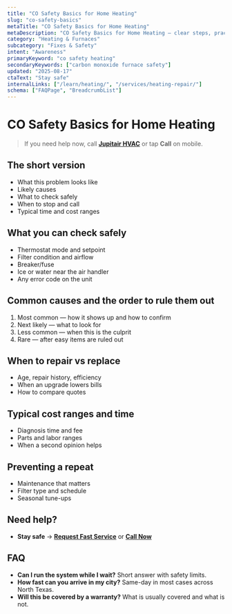 ```yaml
---
title: "CO Safety Basics for Home Heating"
slug: "co-safety-basics"
metaTitle: "CO Safety Basics for Home Heating"
metaDescription: "CO Safety Basics for Home Heating — clear steps, practical fixes, and when to call a pro in North Texas."
category: "Heating & Furnaces"
subcategory: "Fixes & Safety"
intent: "Awareness"
primaryKeyword: "co safety heating"
secondaryKeywords: ["carbon monoxide furnace safety"]
updated: "2025-08-17"
ctaText: "Stay safe"
internalLinks: ["/learn/heating/", "/services/heating-repair/"]
schema: ["FAQPage", "BreadcrumbList"]
---
```

# CO Safety Basics for Home Heating

> If you need help now, call **[Jupitair HVAC](/contact)** or tap **Call** on mobile.

## The short version
- What this problem looks like
- Likely causes
- What to check safely
- When to stop and call
- Typical time and cost ranges

## What you can check safely
- Thermostat mode and setpoint
- Filter condition and airflow
- Breaker/fuse
- Ice or water near the air handler
- Any error code on the unit

## Common causes and the order to rule them out
1. Most common — how it shows up and how to confirm
2. Next likely — what to look for
3. Less common — when this is the culprit
4. Rare — after easy items are ruled out

## When to repair vs replace
- Age, repair history, efficiency
- When an upgrade lowers bills
- How to compare quotes

## Typical cost ranges and time
- Diagnosis time and fee
- Parts and labor ranges
- When a second opinion helps

## Preventing a repeat
- Maintenance that matters
- Filter type and schedule
- Seasonal tune-ups

## Need help?
- **Stay safe** → **[Request Fast Service](/contact)** or **[Call Now](tel:+1-XXX-XXX-XXXX)**

## FAQ
- **Can I run the system while I wait?** Short answer with safety limits.
- **How fast can you arrive in my city?** Same-day in most cases across North Texas.
- **Will this be covered by a warranty?** What is usually covered and what is not.

